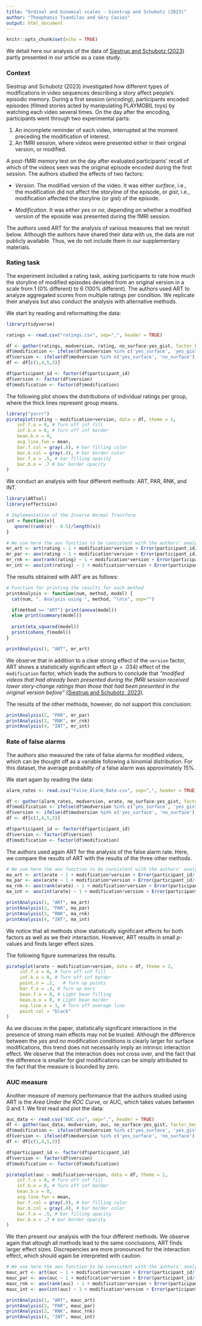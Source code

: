 ```yaml
---
title: "Ordinal and binomial scales - Siestrup and Schubotz (2023)"
author: "Theophanis Tsandilas and Géry Casiez"
output: html_document
---
```


```r
knitr::opts_chunk$set(echo = TRUE)
```

We detail here our analysis of the data of [Siestrup and Schubotz (2023)](https://doi.org/10.1162/jocn_a_02047) partly presented in our article as a case study. 

### Context
Siestrup and Schubotz (2023) investigated how different types of modifications in video sequences describing a story affect people’s episodic memory. During a first session (*encoding*), participants encoded episodes (filmed stories acted by manipulating PLAYMOBIL toys) by watching each video several times. On the day after the encoding, participants went through two experimental parts: 

1. An incomplete reminder of each video, interrupted at the moment preceding the modification of interest. 
2. An fMRI session, where videos were presented either in their original version, or modified. 

A post-fMRI memory test on the day after evaluated participants' recall of which of the videos seen was the original episode encoded during the first session. The authors studied the effects of two factors:

- *Version*. The modified version of the video. It was either *surface*, i.e., the modification did not affect the storyline of the episode, or *gist*, i.e., modification affected the storyline (or gist) of the episode. 

- *Modification*. It was either *yes* or *no*, depending on whether a modified version of the eposide was presented during the fMRI session.    

The authors used ART for the analysis of various measures that we revisit below. 
Although the authors have shared their data with us, the data are not publicly available. Thus, we do not include them in our supplementary materials.    

### Rating task
The experiment included a rating task, asking participants to rate how much the storyline of modified episodes deviated from an original version in a scale from 1 (0% different) to 6 (100% different). The authors used ART to analyze aggregated scores from multiple ratings per condition. We replicate their analysis but also conduct the analysis with alternative methods.   

We start by reading and reformatting the data:

```r
library(tidyverse)

ratings <- read.csv("ratings.csv", sep=",", header = TRUE)

df <- gather(ratings, modversion, rating, no_surface:yes_gist, factor_key=TRUE)
df$modification <- ifelse(df$modversion %in% c('yes_surface', 'yes_gist'), 'yes', 'no')
df$version <- ifelse(df$modversion %in% c('yes_surface', 'no_surface'), 'surface', 'gist')
df <- df[c(1,4,5,3)]

df$participant_id <- factor(df$participant_id)
df$version <- factor(df$version)
df$modification <- factor(df$modification)
``` 

The following plot shows the distributions of individual ratings per group, where the thick lines represent group means. 

```r
library("yarrr")
pirateplot(rating ~ modification+version, data = df, theme = 1,            
    inf.f.o = 0, # Turn off inf fill
    inf.b.o = 0, # Turn off inf border
    bean.b.o = 0,
    avg.line.fun = mean,
    bar.f.col = gray(.8), # bar filling color
    bar.b.col = gray(.4), # bar border color
    bar.f.o = .5, # bar filling opacity
    bar.b.o = .7 # bar border opacity
)
``` 

We conduct an analysis with four different methods: ART, PAR, RNK, and INT.
```r
library(ARTool)
library(effectsize) 

# Implementation of the Inverse Normal Transform
int = function(x){
   qnorm((rank(x) - 0.5)/length(x))
}

# We use here the aov function to be consistent with the authors' analysis, also considering slope random effects 
mr_art <- art(rating ~ 1 + modification*version + Error(participant_id/(1+modification*version)), data = df)
mr_par <- aov(rating ~ 1 + modification*version + Error(participant_id/(1+modification*version)), data = df)
mr_rnk <- aov(rank(rating) ~ 1 + modification*version + Error(participant_id/(1+modification*version)), data = df)
mr_int <- aov(int(rating) ~ 1 + modification*version + Error(participant_id/(1+modification*version)), data = df)
``` 

The results obtained with ART are as follows:
```r
# Function for printing the results for each method
printAnalysis <- function(num, method, model) {
  cat(num, ". Analysis using ", method, "\n\n", sep="")

  if(method == "ART") print(anova(model))
  else print(summary(model))
  
  print(eta_squared(model))
  print(cohens_f(model))
}

printAnalysis(1, "ART", mr_art)
``` 

We observe that in addition to a clear strong effect of the ```version``` factor, ART shows a statistically significant effect ($p = .034$) effect of the ```modification``` factor, which leads the authors to conclude that *"modified videos that had already been presented during the fMRI session received lower story-change ratings than those that had been presented in the original version before"* [(Siestrup and Schubotz, 2023)](https://doi.org/10.1162/jocn_a_02047).

The results of the other methods, however, do not support this conclusion:

```r
printAnalysis(2, "PAR", mr_par)
printAnalysis(3, "RNK", mr_rnk)
printAnalysis(4, "INT", mr_int)
``` 

### Rate of false alarms
The authors also measured the rate of false alarms for modified videos, which can be thought off as a variable following a binomial distribution. 
For this dataset, the average probabilty of a false alarm was approximately 15%. 

We start again by reading the data:

```r
alarm_rates <- read.csv("False_Alarm_Rate.csv", sep=",", header = TRUE)

df <- gather(alarm_rates, modversion, arate, no_surface:yes_gist, factor_key=TRUE)
df$modification <- ifelse(df$modversion %in% c('yes_surface', 'yes_gist'), 'yes', 'no')
df$version <- ifelse(df$modversion %in% c('yes_surface', 'no_surface'), 'surface', 'gist')
df <- df[c(1,4,5,3)]

df$participant_id <- factor(df$participant_id)
df$version <- factor(df$version)
df$modification <- factor(df$modification)
``` 

The authors used again ART for the analysis of the false alarm rate.
Here, we compare the results of ART with the results of the three other methods.

```r
# We use here the aov function to be consistent with the authors' analysis, also considering slope random effects 
ma_art <- art(arate ~ 1 + modification*version + Error(participant_id/(1+modification*version)), data = df)
ma_par <- aov(arate ~ 1 + modification*version + Error(participant_id/(1+modification*version)), data = df)
ma_rnk <- aov(rank(arate) ~ 1 + modification*version + Error(participant_id/(1+modification*version)), data = df)
ma_int <- aov(int(arate) ~ 1 + modification*version + Error(participant_id/(1+modification*version)), data = df)

printAnalysis(1, "ART", ma_art)
printAnalysis(2, "PAR", ma_par)
printAnalysis(3, "RNK", ma_rnk)
printAnalysis(4, "INT", ma_int)
``` 

We notice that all methods show statistically significant effects for both factors as well as we their interaction. However, ART results in small $p$-values and finds larger effect sizes. 

The following figure summarizes the results. 

```r
pirateplot(arate ~ modification+version, data = df, theme = 2,            
     inf.f.o = 0, # Turn off inf fill
     inf.b.o = 0, # Turn off inf border
     point.o = .2,   # Turn up points
     bar.f.o = .3, # Turn up bars
     bean.f.o = 0, # Light bean filling
     bean.b.o = 0, # Light bean border
     avg.line.o = 1, # Turn off average line
     point.col = "black"
)
``` 

As we discuss in the paper, statistically significant interactions in the presence of strong main effects may not be trusted. Although the difference between the *yes* and *no* modification conditions is clearly larger for surface modifications, this trend does not necessarily imply an intrinsic interaction effect. We observe that the interaction does not cross over, and the fact that the difference is smaller for gist modifications can be simply attributed to the fact that the measure is bounded by zero.

### AUC measure
Another measure of memory performance that the authors studied using ART is the *Area Under the ROC Curve*, or AUC, which takes values between 0 and 1.
We first read and plot the data:

```r
auc_data <- read.csv("AUC.csv", sep=",", header = TRUE)
df <- gather(auc_data, modversion, auc, no_surface:yes_gist, factor_key=TRUE)
df$modification <- ifelse(df$modversion %in% c('yes_surface', 'yes_gist'), 'yes', 'no')
df$version <- ifelse(df$modversion %in% c('yes_surface', 'no_surface'), 'surface', 'gist')
df <- df[c(1,4,5,3)]

df$participant_id <- factor(df$participant_id)
df$version <- factor(df$version)
df$modification <- factor(df$modification)

pirateplot(auc ~ modification+version, data = df, theme = 1,            
    inf.f.o = 0, # Turn off inf fill
    inf.b.o = 0, # Turn off inf border
    bean.b.o = 0,
    avg.line.fun = mean,
    bar.f.col = gray(.8), # bar filling color
    bar.b.col = gray(.4), # bar border color
    bar.f.o = .5, # bar filling opacity
    bar.b.o = .7 # bar border opacity
)
``` 

We then present our analysis with the four different methods. We observe again that altough all methods lead to the same conclusions, ART finds larger effect sizes. 
Discrepencies are more pronounced for the interaction effect, which should again be interpreted with caution.  

```r
# We use here the aov function to be consistent with the authors' analysis, also considering slope random effects 
mauc_art <- art(auc ~ 1 + modification*version + Error(participant_id/(1+modification*version)), data = df)
mauc_par <- aov(auc ~ 1 + modification*version + Error(participant_id/(1+modification*version)), data = df)
mauc_rnk <- aov(rank(auc) ~ 1 + modification*version + Error(participant_id/(1+modification*version)), data = df)
mauc_int <- aov(int(auc) ~ 1 + modification*version + Error(participant_id/(1+modification*version)), data = df)

printAnalysis(1, "ART", mauc_art)
printAnalysis(2, "PAR", mauc_par)
printAnalysis(3, "RNK", mauc_rnk)
printAnalysis(4, "INT", mauc_int)
``` 
